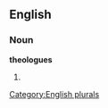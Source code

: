 ==English==

===Noun===
'''theologues'''

# {{plural of|[[theologue]]}}

[[Category:English plurals]]